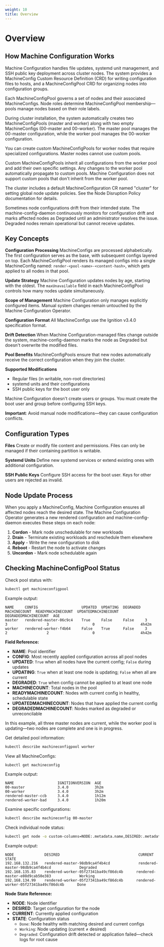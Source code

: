 ```yaml
---
weight: 10
title: Overview
---
```


# Overview

## How Machine Configuration Works

Machine Configuration handles file updates, systemd unit management, and SSH public key deployment across cluster nodes. The system provides a MachineConfig Custom Resource Definition (CRD) for writing configuration files to hosts, and a MachineConfigPool CRD for organizing nodes into configuration groups.

Each MachineConfigPool governs a set of nodes and their associated MachineConfigs. Node roles determine MachineConfigPool membership—pools manage nodes based on their role labels.

During cluster installation, the system automatically creates two MachineConfigPools (master and worker) along with two empty MachineConfigs (00-master and 00-worker). The master pool manages the 00-master configuration, while the worker pool manages the 00-worker configuration.

You can create custom MachineConfigPools for worker nodes that require specialized configurations. Master nodes cannot use custom pools.

Custom MachineConfigPools inherit all configurations from the worker pool and add their own specific settings. Any changes to the worker pool automatically propagate to custom pools. Machine Configuration does not support custom pools that don't inherit from the worker pool.

The cluster includes a default MachineConfiguration CR named "cluster" for setting global node update policies. See the Node Disruption Policy documentation for details.

Sometimes node configurations drift from their intended state. The machine-config-daemon continuously monitors for configuration drift and marks affected nodes as Degraded until an administrator resolves the issue. Degraded nodes remain operational but cannot receive updates.

## Key Concepts

**Configuration Processing**
MachineConfigs are processed alphabetically. The first configuration serves as the base, with subsequent configs layered on top. Each MachineConfigPool renders its managed configs into a single MachineConfig named: `render-<pool-name>-<content-hash>`, which gets applied to all nodes in that pool.

**Update Strategy**
Machine Configuration updates nodes by age, starting with the oldest. The `maxUnavailable` field in each MachineConfigPool controls how many nodes update simultaneously.

**Scope of Management**
Machine Configuration only manages explicitly configured items. Manual system changes remain untouched by the Machine Configuration Operator.

**Configuration Format**
All MachineConfigs use the Ignition v3.4.0 specification format.

**Drift Detection**
When Machine Configuration-managed files change outside the system, machine-config-daemon marks the node as Degraded but doesn't overwrite the modified files.

**Pool Benefits**
MachineConfigPools ensure that new nodes automatically receive the correct configuration when they join the cluster.

**Supported Modifications**
- Regular files (in writable, non-root directories)
- systemd units and their configurations
- SSH public keys for the boot user only

Machine Configuration doesn't create users or groups. You must create the boot user and group before configuring SSH keys.

**Important**: Avoid manual node modifications—they can cause configuration conflicts.

## Configuration Types

**Files**
Create or modify file content and permissions. Files can only be managed if their containing partition is writable.

**Systemd Units**
Define new systemd services or extend existing ones with additional configuration.

**SSH Public Keys**
Configure SSH access for the boot user. Keys for other users are rejected as invalid.

## Node Update Process

When you apply a MachineConfig, Machine Configuration ensures all affected nodes reach the desired state. The Machine Configuration Operator generates a new rendered configuration and machine-config-daemon executes these steps on each node:

1. **Cordon** - Mark node unschedulable for new workloads
2. **Drain** - Terminate existing workloads and reschedule them elsewhere
3. **Apply** - Write the new configuration to disk
4. **Reboot** - Restart the node to activate changes
5. **Uncordon** - Mark node schedulable again

## Checking MachineConfigPool Status

Check pool status with:

```bash
kubectl get machineconfigpool
```

Example output:
```
NAME     CONFIG                    UPDATED  UPDATING  DEGRADED  MACHINECOUNT  READYMACHINECOUNT  UPDATEDMACHINECOUNT  DEGRADEDMACHINECOUNT  AGE
master   rendered-master-06c9c4    True     False     False     3             3                  3                    0                     4h42m
worker   rendered-worker-f4b64     False    True      False     3             2                  2                    0                     4h42m
```

**Field Reference:**
- **NAME**: Pool identifier
- **CONFIG**: Most recently applied configuration across all pool nodes
- **UPDATED**: `True` when all nodes have the current config; `False` during updates
- **UPDATING**: `True` when at least one node is updating; `False` when all are current
- **DEGRADED**: `True` when config cannot be applied to at least one node
- **MACHINECOUNT**: Total nodes in the pool
- **READYMACHINECOUNT**: Nodes with current config in healthy, schedulable state
- **UPDATEDMACHINECOUNT**: Nodes that have applied the current config
- **DEGRADEDMACHINECOUNT**: Nodes marked as degraded or unreconcilable

In this example, all three master nodes are current, while the worker pool is updating—two nodes are complete and one is in progress.

Get detailed pool information:
```bash
kubectl describe machineconfigpool worker
```

View all MachineConfigs:
```bash
kubectl get machineconfig
```

Example output:
```
NAME                    IGNITIONVERSION  AGE
00-master               3.4.0            3h2m
00-worker               3.4.0            3h2m
rendered-master-ccb     3.4.0            1h12m
rendered-worker-bad     3.4.0            1h20m
```

Examine specific configurations:
```bash
kubectl describe machineconfig 00-master
```

Check individual node status:
```bash
kubectl get node -o custom-columns=NODE:.metadata.name,DESIRED:.metadata.annotations."machineconfiguration\.alauda\.io/desiredConfig",CURRENT:.metadata.annotations."machineconfiguration\.alauda\.io/currentConfig",STATE:.metadata.annotations."machineconfiguration\.alauda\.io/state"
```

Example output:
```
NODE              DESIRED                                    CURRENT                                    STATE
192.168.132.216   rendered-master-98db9ca4f4b4cd             rendered-master-98db9ca4f4b4cd             Degraded
192.168.135.83    rendered-worker-05f27341ba49cf86dc4b      rendered-master-e08d9cab50e383             Working
192.168.134.99    rendered-worker-05f27341ba49cf86dc4b      rendered-worker-05f27341ba49cf86dc4b      Done
```

**Node State Reference:**
- **NODE**: Node identifier
- **DESIRED**: Target configuration for the node
- **CURRENT**: Currently applied configuration
- **STATE**: Configuration status
  - `Done`: Node healthy with matching desired and current configs
  - `Working`: Node updating (current ≠ desired)
  - `Degraded`: Configuration drift detected or application failed—check logs for root cause
